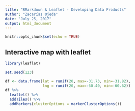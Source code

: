 ```yaml
---
title: "RMarkdown & Leaflet - Developing Data Products"
author: "Zacarías Ojeda"
date: "July 25, 2017"
output: html_document
---
```


```r
knitr::opts_chunk$set(echo = TRUE)
```

## Interactive map with leaflet
```r
library(leaflet)

set.seed(123)

df <- data.frame(lat = runif(20, max=-31.73, min=-31.82),
                 lng = runif(20, max=-60.40, min=-60.62))
df %>%
  leaflet() %>%
  addTiles() %>%
  addMarkers(clusterOptions = markerClusterOptions())
```

